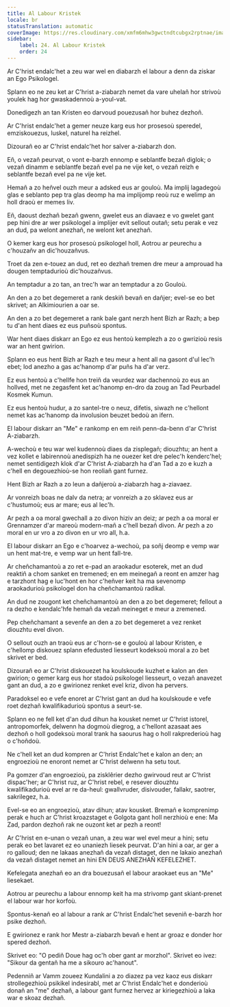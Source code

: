 ```yaml
---
title: Al Labour Kristek
locale: br
statusTranslation: automatic
coverImage: https://res.cloudinary.com/xmfm6mhw3gwctndtcubgx2rptnae/image/upload/v1741354419/small_cover_la_gran_rebelion_28716e29d2.webp
sidebar:
    label: 24. Al Labour Kristek
    order: 24
---
```

Ar C'hrist endalc'het a zeu war wel en diabarzh el labour a denn da ziskar an Ego Psikologel.

Splann eo ne zeu ket ar C'hrist a-ziabarzh nemet da vare uhelañ hor strivoù youlek hag hor gwaskadennoù a-youl-vat.

Donedigezh an tan Kristen eo darvoud pouezusañ hor buhez dezhoñ.

Ar C'hrist endalc'het a gemer neuze karg eus hor prosesoù speredel, emziskouezus, luskel, naturel ha reizhel.

Dizourañ eo ar C'hrist endalc'het hor salver a-ziabarzh don.

Eñ, o vezañ peurvat, o vont e-barzh ennomp e seblantfe bezañ diglok; o vezañ dinamm e seblantfe bezañ evel pa ne vije ket, o vezañ reizh e seblantfe bezañ evel pa ne vije ket.

Hemañ a zo heñvel ouzh meur a adsked eus ar gouloù. Ma implij lagadegoù glas e seblanto pep tra glas deomp ha ma implijomp reoù ruz e welimp an holl draoù er memes liv.

Eñ, daoust dezhañ bezañ gwenn, gwelet eus an diavaez e vo gwelet gant pep hini dre ar wer psikologel a implijer evit sellout outañ; setu perak e vez an dud, pa welont anezhañ, ne welont ket anezhañ.

O kemer karg eus hor prosesoù psikologel holl, Aotrou ar peurechu a c'houzañv an dic'houzañvus.

Troet da zen e-touez an dud, ret eo dezhañ tremen dre meur a amprouad ha dougen temptadurioù dic'houzañvus.

An temptadur a zo tan, an trec'h war an temptadur a zo Gouloù.

An den a zo bet degemeret a rank deskiñ bevañ en dañjer; evel-se eo bet skrivet; an Alkimiourien a oar se.

An den a zo bet degemeret a rank bale gant nerzh hent Bizh ar Razh; a bep tu d'an hent diaes ez eus puñsoù spontus.

War hent diaes diskarr an Ego ez eus hentoù kemplezh a zo o gwrizioù resis war an hent gwirion.

Splann eo eus hent Bizh ar Razh e teu meur a hent all na gasont d'ul lec'h ebet; lod anezho a gas ac'hanomp d'ar puñs ha d'ar verz.

Ez eus hentoù a c'hellfe hon treiñ da veurdez war dachennoù zo eus an hollved, met ne zegasfent ket ac'hanomp en-dro da zoug an Tad Peurbadel Kosmek Kumun.

Ez eus hentoù hudur, a zo santel-tre o neuz, difetis, siwazh ne c'hellont nemet kas ac'hanomp da involusion beuzet bedoù an ifern.

El labour diskarr an "Me" e rankomp en em reiñ penn-da-benn d'ar C'hrist A-ziabarzh.

A-wechoù e teu war wel kudennoù diaes da zisplegañ; diouzhtu; an hent a vez kollet e labirennoù anedispizh ha ne ouezer ket dre pelec'h kenderc'hel; nemet sentidigezh klok d'ar C'hrist A-ziabarzh ha d'an Tad a zo e kuzh a c'hell en degouezhioù-se hon reoliañ gant furnez.

Hent Bizh ar Razh a zo leun a dañjeroù a-ziabarzh hag a-ziavaez.

Ar vonreizh boas ne dalv da netra; ar vonreizh a zo sklavez eus ar c'hustumoù; eus ar mare; eus al lec'h.

Ar pezh a oa moral gwechall a zo divon hiziv an deiz; ar pezh a oa moral er Grennamzer d'ar mareoù modern-mañ a c'hell bezañ divon. Ar pezh a zo moral en ur vro a zo divon en ur vro all, h.a.

El labour diskarr an Ego e c'hoarvez a-wechoù, pa soñj deomp e vemp war un hent mat-tre, e vemp war un hent fall-tre.

Ar cheñchamantoù a zo ret e-pad an araokadur esoterek, met an dud reaktiñ a chom sanket en tremened; en em meinegañ a reont en amzer hag e tarzhont hag e luc'hont en hor c'heñver keit ha ma sevenomp araokadurioù psikologel don ha cheñchamantoù radikal.

An dud ne zougont ket cheñchamantoù an den a zo bet degemeret; fellout a ra dezho e kendalc'hfe hemañ da vezañ meineget e meur a zremened.

Pep cheñchamant a sevenfe an den a zo bet degemeret a vez renket diouzhtu evel divon.

O sellout ouzh an traoù eus ar c'horn-se e gouloù al labour Kristen, e c'hellomp diskouez splann efedusted liesseurt kodeksoù moral a zo bet skrivet er bed.

Dizourañ eo ar C'hrist diskouezet ha koulskoude kuzhet e kalon an den gwirion; o gemer karg eus hor stadoù psikologel liesseurt, o vezañ anavezet gant an dud, a zo e gwirionez renket evel kriz, divon ha pervers.

Paradoksel eo e vefe enoret ar C'hrist gant an dud ha koulskoude e vefe roet dezhañ kwalifikadurioù spontus a seurt-se.

Splann eo ne fell ket d'an dud dihun ha kousket nemet ur C'hrist istorel, antropomorfek, delwenn ha dogmoù diegrog, a c'hellont azasaat aes dezhoñ o holl godeksoù moral trank ha saourus hag o holl rakprederioù hag o c'hoñdoù.

Ne c'hell ket an dud kompren ar C'hrist Endalc'het e kalon an den; an engroezioù ne enoront nemet ar C'hrist delwenn ha setu tout.

Pa gomzer d'an engroezioù, pa zisklêrier dezho gwirvoud reut ar C'hrist dispac'her; ar C'hrist ruz, ar C'hrist rebel, e resever diouzhtu kwalifikadurioù evel ar re da-heul: gwallvruder, disivouder, fallakr, saotrer, sakrilegez, h.a.

Evel-se eo an engroezioù, atav dihun; atav kousket. Bremañ e komprenimp perak e huch ar C'hrist kroazstaget e Golgota gant holl nerzhioù e ene: Ma Zad, pardon dezhoñ rak ne ouzont ket ar pezh a reont!

Ar C'hrist en e-unan o vezañ unan, a zeu war wel evel meur a hini; setu perak eo bet lavaret ez eo unaniezh liesek peurvat. D'an hini a oar, ar ger a ro galloud; den ne lakaas anezhañ da vezañ distaget, den ne lakaio anezhañ da vezañ distaget nemet an hini EN DEUS ANEZHAÑ KEFELEZHET.

Kefelegata anezhañ eo an dra bouezusañ el labour araokaet eus an "Me" liesekaet.

Aotrou ar peurechu a labour ennomp keit ha ma strivomp gant skiant-prenet el labour war hor korfoù.

Spontus-kenañ eo al labour a rank ar C'hrist Endalc'het seveniñ e-barzh hor psike dezhoñ.

E gwirionez e rank hor Mestr a-ziabarzh bevañ e hent ar groaz e donder hor spered dezhoñ.

Skrivet eo: "O pediñ Doue hag oc'h ober gant ar morzhol". Skrivet eo ivez: "Sikour da gentañ ha me a sikouro ac'hanout".

Pedenniñ ar Vamm zoueez Kundalini a zo diazez pa vez kaoz eus diskarr strollegezhioù psikikel indesirabl, met ar C'hrist Endalc'het e donderioù donañ an "me" dezhañ, a labour gant furnez hervez ar kiriegezhioù a laka war e skoaz dezhañ.

